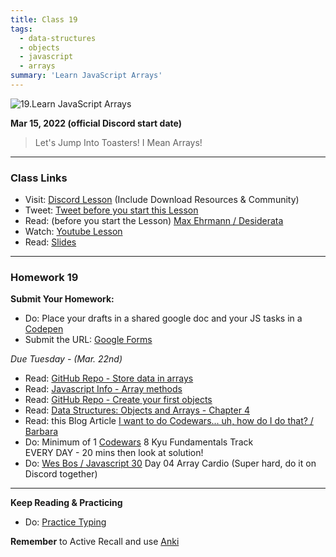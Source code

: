 ```yaml
---
title: Class 19
tags:
  - data-structures
  - objects
  - javascript
  - arrays
summary: 'Learn JavaScript Arrays'
---
```


![19.Learn JavaScript Arrays](https://cdn.hashnode.com/res/hashnode/image/upload/v1676634104508/TUVZ-J_Da.png?auto=compress)

**Mar 15, 2022 (official Discord start date)**

> Let's Jump Into Toasters! I Mean Arrays!

<hr />

### Class Links

- Visit: [Discord Lesson](https://discord.com/channels/735923219315425401/738891289071714388/953405017082200157) (Include Download Resources & Community)
- Tweet: [Tweet before you start this Lesson](https://twitter.com/leonnoel/status/1503846066055118849)
- Read: (before you start the Lesson) [Max Ehrmann / Desiderata](http://mwkworks.com/desiderata.html)
- Watch: [Youtube Lesson](https://youtu.be/YUQUGtUbwMY)
- Read: [Slides](https://slides.com/leonnoel/100devs2-javascript-arrays)

<hr />

### Homework 19

**Submit Your Homework:**

- Do: Place your drafts in a shared google doc and your JS tasks in a [Codepen](https://codepen.io)
- Submit the URL: [Google Forms](https://forms.gle/PLuuSi7aHeL7wbMQ9)

_Due Tuesday - (Mar. 22nd)_

- Read: [GitHub Repo - Store data in arrays](https://github.com/thejsway/thejsway/blob/master/manuscript/chapter07.md)
- Read: [Javascript Info - Array methods](https://javascript.info/array-methods)
- Read: [GitHub Repo - Create your first objects](https://github.com/thejsway/thejsway/blob/master/manuscript/chapter06.md)
- Read: [Data Structures: Objects and Arrays - Chapter 4](https://eloquentjavascript.net/04_data.html)
- Read: this Blog Article [I want to do Codewars... uh, how do I do that? / Barbara](https://blog.barbaralaw.me/i-want-to-do-codewars-uh-how-do-i-do-that)
- Do: Minimum of 1 [Codewars](https://codewars.com/) 8 Kyu Fundamentals Track <br /> EVERY DAY - 20 mins then look at solution!
- Do: [Wes Bos / Javascript 30](https://javascript30.com/) Day 04 Array Cardio (Super hard, do it on Discord together)

<hr />

**Keep Reading & Practicing**

- Do: [Practice Typing](https://www.keybr.com/)

**Remember** to Active Recall and use [Anki](https://apps.ankiweb.net/)
